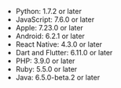 - Python: 1.7.2 or later
- JavaScript: 7.6.0 or later
- Apple: 7.23.0 or later
- Android: 6.2.1 or later
- React Native: 4.3.0 or later
- Dart and Flutter: 6.11.0 or later
- PHP: 3.9.0 or later
- Ruby: 5.5.0 or later
- Java: 6.5.0-beta.2 or later
